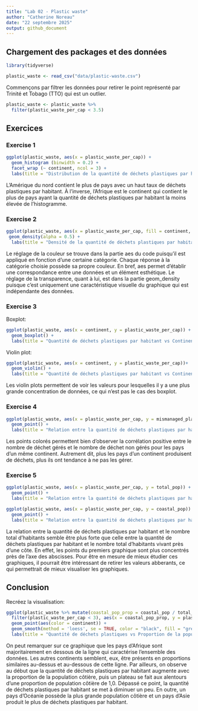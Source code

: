 ```yaml
---
title: "Lab 02 - Plastic waste"
author: "Catherine Noreau"
date: "22 septembre 2025"
output: github_document
---
```


## Chargement des packages et des données

```r
library(tidyverse) 
```

```r
plastic_waste <- read_csv("data/plastic-waste.csv")
```

Commençons par filtrer les données pour retirer le point représenté par Trinité et Tobago (TTO) qui est un outlier.

```r
plastic_waste <- plastic_waste %>%
  filter(plastic_waste_per_cap < 3.5)
```


## Exercices

### Exercise 1

```r
ggplot(plastic_waste, aes(x = plastic_waste_per_cap)) +
  geom_histogram (binwidth = 0.2) +
  facet_wrap (~ continent, ncol = 3) +
  labs(title = "Distribution de la quantité de déchets plastiques par habitant pour les six continents", x = "Nombre de déchets plastiques par habitant")
```

L'Amérique du nord contient le plus de pays avec un haut taux de déchets plastiques par habitant. À l'inverse, l'Afrique est le continent qui contient le plus de pays ayant la quantité de déchets plastiques par habitant la moins élevée de l'histogramme.

### Exercise 2

```r
ggplot(plastic_waste, aes(x = plastic_waste_per_cap, fill = continent, color = continent)) +
 geom_density(alpha = 0.5) +
  labs(title = "Densité de la quantité de déchets plastiques par habitant", subtitle = "Selon le continent", x = "Nombre de déchets plastiques par habitant", y = "Densité")
```

Le réglage de la couleur se trouve dans la partie aes du code puisqu'il est appliqué en fonction d'une certaine catégorie. Chaque réponse à la catégorie choisie possède sa propre couleur. En bref, aes permet d'établir une correspondance entre une données et un élément esthétique. Le réglage de la transparence, quant à lui, est dans la partie geom_density puisque c'est uniquement une caractéristique visuelle du graphique qui est indépendante des données.

### Exercise 3

Boxplot:

```r
ggplot(plastic_waste, aes(x = continent, y = plastic_waste_per_cap)) +
  geom_boxplot() +
  labs(title = "Quantité de déchets plastiques par habitant vs Continent", x = "Continent", y = "Nombre de déchets plastiques par habitant")
```

Violin plot:

```r
ggplot(plastic_waste, aes(x = continent, y = plastic_waste_per_cap))+
  geom_violin() +
  labs(title = "Quantité de déchets plastiques par habitant vs Continent", x = "Continent", y = "Nombre de déchets plastiques par habitant")
```

Les violin plots permettent de voir les valeurs pour lesquelles il y a une plus grande concentration de données, ce qui n'est pas le cas des boxplot.

### Exercise 4


```r
ggplot(plastic_waste, aes(x = plastic_waste_per_cap, y = mismanaged_plastic_waste_per_cap, color = continent)) +
  geom_point() +
  labs(title = "Relation entre la quantité de déchets plastiques par habitant et la quantité de déchets non gérés par habitants", subtitle = "Selon le continent", x = "Nombre de déchets plastiques par habitant", y = "Nombre de déchets non gérés par habitant", color = "Continent")
```

Les points colorés permettent bien d'observer la corrélation positive entre le nombre de déchet gérés et le nombre de déchet non gérés pour les pays d'un même continent. Autrement dit, plus les pays d'un continent produisent de déchets, plus ils ont tendance à ne pas les gérer.

### Exercise 5


```r
ggplot(plastic_waste, aes(x = plastic_waste_per_cap, y = total_pop)) +
  geom_point() +
  labs(title = "Relation entre la quantité de déchets plastiques par habitant et le nombre total d'habitants", x = "Nombre de déchets plastiques par habitant", y = "Nombre total d'habitants")
```

```r
ggplot(plastic_waste, aes(x = plastic_waste_per_cap, y = coastal_pop)) +
  geom_point() +
  labs(title = "Relation entre la quantité de déchets plastiques par habitant et le nombre total d'habitants vivant près d'une côte", x = "Nombre de déchets plastiques par habitant", y = "Nombre total d'habitants vivant près d'une côte")
```

La relation entre la quantité de déchets plastiques par habitant et le nombre total d'habitants semble être plus forte que celle entre la quantité de déchets plastiques par habitant et le nombre total d'habitants vivant près d'une côte. En effet, les points du premiers graphique sont plus concentrés près de l'axe des abscisses. Pour être en mesure de mieux étudier ces graphiques, il pourrait être intéressant de retirer les valeurs abberants, ce qui permettrait de mieux visualiser les graphiques.

## Conclusion

Recréez la visualisation:

```r
ggplot(plastic_waste %>% mutate(coastal_pop_prop = coastal_pop / total_pop) %>%
  filter(plastic_waste_per_cap < 3), aes(x = coastal_pop_prop, y = plastic_waste_per_cap)) +
  geom_point(aes(color = continent)) +
  geom_smooth(method = 'loess', se = TRUE, color = "black", fill = "grey") +
  labs(title = "Quantité de déchets plastiques vs Proportion de la population côtière", subtitle = "Selon le continent", x = "Proportion de la population côtière (Coastal / total population)", y = "Nombre de déchets plastiques par habitant", colour = "Continent")
```

On peut remarquer sur ce graphique que les pays d'Afrique sont majoritairement en dessous de la ligne qui caractérise l'ensemble des données. Les autres continents semblent, eux, être présents en proportions similaires au-dessus et au-dessous de cette ligne. Par ailleurs, on observe au début que la quantité de déchets plastiques par habitant augmente avec la proportion de la population côtière, puis un plateau se fait aux alentours d'une proportion de population côtière de 1,0. Dépassé ce point, la quantité de déchets plastiques par habitant se met à diminuer un peu. En outre, un pays d'Océanie possède la plus grande population côtière et un pays d'Asie produit le plus de déchets plastiques par habitant.